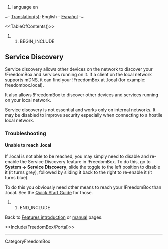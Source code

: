 #language en

~- [[DebianWiki/EditorGuide#translation|Translation(s)]]: English - [[es/FreedomBox/Manual/ServiceDiscovery|Español]] -~

<<TableOfContents()>>

## BEGIN_INCLUDE

== Service Discovery ==

Service discovery allows other devices on the network to discover your !FreedomBox and services running on it. If a client on the local network supports mDNS, it can find your !FreedomBox at <hostname>.local (for example: freedombox.local).

It also allows !FreedomBox to discover other devices and services running on your local network.   

Service discovery is not essential and works only on internal networks. It may be disabled to improve security especially when connecting to a hostile local network.

=== Troubleshooting ===

==== Unable to reach <hostname>.local ====

If <hostname>.local is not able to be reached, you may simply need to disable and re-enable the Service Discovery feature in !FreedomBox.
To do this, go to '''System -> Service Discovery''', slide the toggle to the left position to disable it (it turns grey), followed by sliding it back to the right to re-enable it (it turns blue).

To do this you obviously need other means to reach your !FreedomBox than <hostname>.local. See the [[FreedomBox/Manual/QuickStart|Quick Start Guide]] for those.

## END_INCLUDE

Back to [[FreedomBox/Features|Features introduction]] or [[FreedomBox/Manual|manual]] pages.


<<Include(FreedomBox/Portal)>>

----
CategoryFreedomBox
